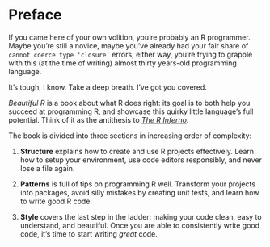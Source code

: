 # Preface {.unnumbered}

If you came here of your own volition, you're probably an R programmer. Maybe
you're still a novice, maybe you've already had your fair share of `cannot
coerce type 'closure'` errors; either way, you're trying to grapple with this (at
the time of writing) almost thirty years-old programming language.

It's tough, I know. Take a deep breath. I've got you covered.

_Beautiful R_ is a book about what R does right: its goal is to both help you
succeed at programming R, and showcase this quirky little language's full
potential. Think of it as the antithesis to
[_The R Inferno_](https://www.burns-stat.com/pages/Tutor/R_inferno.pdf).

The book is divided into three sections in increasing order of complexity:

1. **Structure** explains how to create and use R projects effectively. Learn
how to setup your environment, use code editors responsibly, and never lose a
file again.

1. **Patterns** is full of tips on programming R well. Transform your projects
into packages, avoid silly mistakes by creating unit tests, and learn how to
write good R code.

1. **Style** covers the last step in the ladder: making your code clean, easy to
understand, and beautiful. Once you are able to consistently write good code,
it's time to start writing _great_ code.
